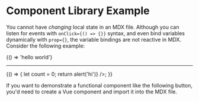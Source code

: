 
# Component Library Example

You cannot have _changing_ local state in an MDX file. Although you can listen for events with `onClick={() => {}}` syntax, and even bind variables dynamically with `prop={}`, the variable bindings are not reactive in MDX.
Consider the following example:

<PendoButton>{() => 'hello world'}</PendoButton>

---

<PWrap>
    {() => {
        let count = 0;
        return <PendoButton label={count} onClick={() => alert('hi')} />;
    }}
</PWrap>

If you want to demonstrate a functional component like the following button, you'd need to create a Vue component and import it into the MDX file.

<MyButton />
